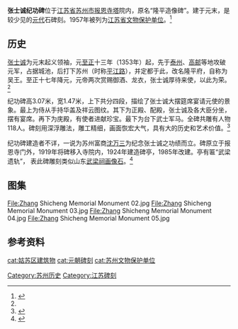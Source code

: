 {{文物保护单位
| 级别 = 省级
| 省区市 = 江苏省
| 名称 = {{PAGENAME}}
| 图片 = Zhang Shicheng Memorial Monument 01.jpg
| 编号 = 82
| 分类 = 石窟寺及石刻
| 时代 = [[元朝|元末]]
| 所在 = [[苏州市|苏州市]][[姑苏区|姑苏区]]人民路1918号
| 登录 = 1982年
}}
'''张士诚纪功碑'''位于[[江苏省|江苏省]][[苏州市|苏州市]][[报恩寺塔_(苏州)|报恩寺塔]]院内，原名“隆平造像碑”。建于元末，是较少见的[[元代|元代]]石碑刻。1957年被列为[[江苏省文物保护单位|江苏省文物保护单位]]。<ref>{{cite web |title=张士诚纪功碑 |url=http://dfzb.suzhou.gov.cn/dfzb/gjms/200810/5e96ea9566b14733b98839a6b87bbe17.shtml |website=苏州地情网 |accessdate=2020-08-15}}</ref>

==历史==
[[张士诚|张士诚]]为元末起义领袖，元[[至正|至正]]十三年（1353年）起，先于[[泰州|泰州]]、[[高邮|高邮]]等地攻破元军，占据城池，后打下苏州（时称[[平江路_(元朝)|平江路]]），并定都于此，改名隆平府，自称为吴王。至正十七年降元，元帝两次赏赐御酒、龙衣，张士诚厚待来使，以此为荣。<ref name='s'></ref>

纪功碑高3.07米，宽1.47米，上下共分四段，描绘了张士诚大摆筵席宴请元使的景象。最上为侍从手持华盖及祥云图纹。其下为正殿、配殿，张士诚及各大臣分坐，摆有宴席。再下为庑殿，有使者进献珍宝。最下为台下武士军马。全碑共雕有人物118人。碑刻用深浮雕法，雕工精细，画面恢宏大气，具有大的历史和艺术价值。<ref name='s'>{{cite book |author1=江洪 等 |title=苏州词典 |date=1999-09 |publisher=苏州大学出版社 |isbn=7-81037-478-8 |page=1089}}</ref>

纪功碑建造者不详，一说为苏州富商[[沈万三|沈万三]]为纪念张士诚之功绩而立。碑原立于报恩寺门外，1919年将碑移入寺院内，1924年建造碑亭，1985年改建。亭有匾“武梁遗轨”， 表此碑雕刻类似山东[[武氏祠|武梁祠画像石]]。<ref>{{cite web |title=张士诚纪功碑_旅游频道_新浪网 |url=http://travel.sina.com.cn/spot/zhangscjgb.html |website=travel.sina.com.cn |accessdate=2020-08-15}}</ref>

==图集==
<gallery>
File:Zhang Shicheng Memorial Monument 02.jpg
File:Zhang Shicheng Memorial Monument 03.jpg
File:Zhang Shicheng Memorial Monument 04.jpg
File:Zhang Shicheng Memorial Monument 05.jpg
</gallery>

==参考资料==
{{refs}}

{{coord|display=title}}
{{苏州市境内的江苏省文物保护单位}}
{{DEFAULTSORT:zhangshicheng}}
[[cat:姑苏区建筑物|cat:姑苏区建筑物]]
[[cat:元朝碑刻|cat:元朝碑刻]]
[[cat:苏州文物保护单位|cat:苏州文物保护单位]]
[[Category:苏州历史|Category:苏州历史]]
[[Category:江苏碑刻|Category:江苏碑刻]]
